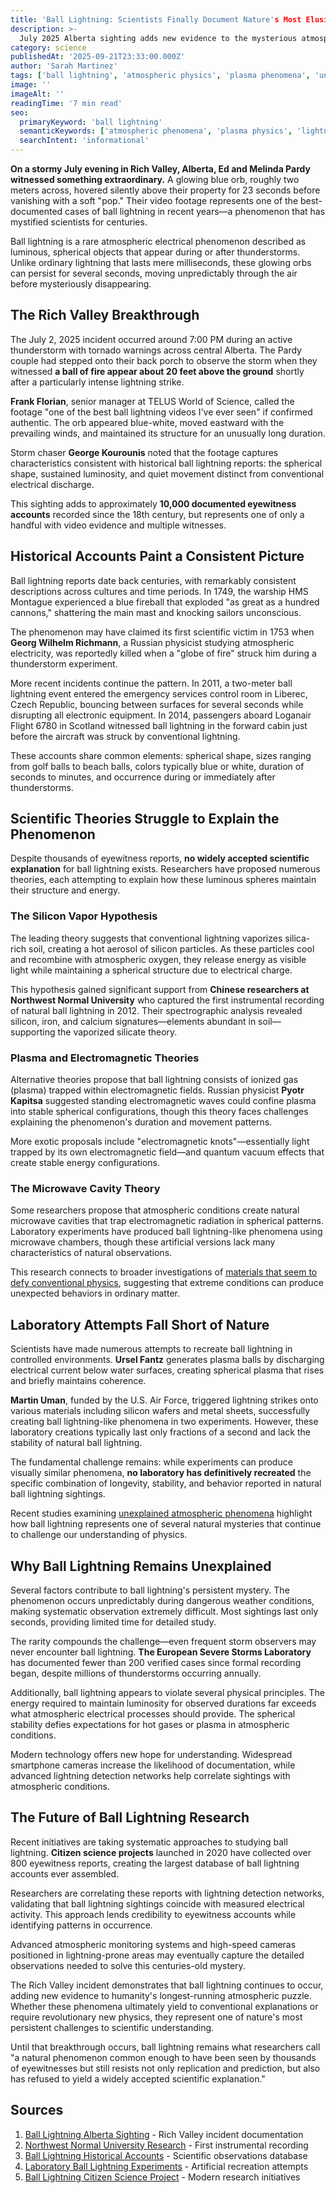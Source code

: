 ```yaml
---
title: 'Ball Lightning: Scientists Finally Document Nature's Most Elusive Phenomenon'
description: >-
  July 2025 Alberta sighting adds new evidence to the mysterious atmospheric phenomenon that has puzzled researchers for centuries.
category: science
publishedAt: '2025-09-21T23:33:00.000Z'
author: 'Sarah Martinez'
tags: ['ball lightning', 'atmospheric physics', 'plasma phenomena', 'unexplained science', 'lightning research', 'Alberta sighting']
image: ''
imageAlt: ''
readingTime: '7 min read'
seo:
  primaryKeyword: 'ball lightning'
  semanticKeywords: ['atmospheric phenomena', 'plasma physics', 'lightning research', 'electrical discharge', 'atmospheric science']
  searchIntent: 'informational'
---
```


**On a stormy July evening in Rich Valley, Alberta, Ed and Melinda Pardy witnessed something extraordinary.** A glowing blue orb, roughly two meters across, hovered silently above their property for 23 seconds before vanishing with a soft "pop." Their video footage represents one of the best-documented cases of ball lightning in recent years—a phenomenon that has mystified scientists for centuries.

Ball lightning is a rare atmospheric electrical phenomenon described as luminous, spherical objects that appear during or after thunderstorms. Unlike ordinary lightning that lasts mere milliseconds, these glowing orbs can persist for several seconds, moving unpredictably through the air before mysteriously disappearing.

## The Rich Valley Breakthrough

The July 2, 2025 incident occurred around 7:00 PM during an active thunderstorm with tornado warnings across central Alberta. The Pardy couple had stepped onto their back porch to observe the storm when they witnessed **a ball of fire appear about 20 feet above the ground** shortly after a particularly intense lightning strike.

**Frank Florian**, senior manager at TELUS World of Science, called the footage "one of the best ball lightning videos I've ever seen" if confirmed authentic. The orb appeared blue-white, moved eastward with the prevailing winds, and maintained its structure for an unusually long duration.

Storm chaser **George Kourounis** noted that the footage captures characteristics consistent with historical ball lightning reports: the spherical shape, sustained luminosity, and quiet movement distinct from conventional electrical discharge.

This sighting adds to approximately **10,000 documented eyewitness accounts** recorded since the 18th century, but represents one of only a handful with video evidence and multiple witnesses.

## Historical Accounts Paint a Consistent Picture

Ball lightning reports date back centuries, with remarkably consistent descriptions across cultures and time periods. In 1749, the warship HMS Montague experienced a blue fireball that exploded "as great as a hundred cannons," shattering the main mast and knocking sailors unconscious.

The phenomenon may have claimed its first scientific victim in 1753 when **Georg Wilhelm Richmann**, a Russian physicist studying atmospheric electricity, was reportedly killed when a "globe of fire" struck him during a thunderstorm experiment.

More recent incidents continue the pattern. In 2011, a two-meter ball lightning event entered the emergency services control room in Liberec, Czech Republic, bouncing between surfaces for several seconds while disrupting all electronic equipment. In 2014, passengers aboard Loganair Flight 6780 in Scotland witnessed ball lightning in the forward cabin just before the aircraft was struck by conventional lightning.

These accounts share common elements: spherical shape, sizes ranging from golf balls to beach balls, colors typically blue or white, duration of seconds to minutes, and occurrence during or immediately after thunderstorms.

## Scientific Theories Struggle to Explain the Phenomenon

Despite thousands of eyewitness reports, **no widely accepted scientific explanation** for ball lightning exists. Researchers have proposed numerous theories, each attempting to explain how these luminous spheres maintain their structure and energy.

### The Silicon Vapor Hypothesis

The leading theory suggests that conventional lightning vaporizes silica-rich soil, creating a hot aerosol of silicon particles. As these particles cool and recombine with atmospheric oxygen, they release energy as visible light while maintaining a spherical structure due to electrical charge.

This hypothesis gained significant support from **Chinese researchers at Northwest Normal University** who captured the first instrumental recording of natural ball lightning in 2012. Their spectrographic analysis revealed silicon, iron, and calcium signatures—elements abundant in soil—supporting the vaporized silicate theory.

### Plasma and Electromagnetic Theories

Alternative theories propose that ball lightning consists of ionized gas (plasma) trapped within electromagnetic fields. Russian physicist **Pyotr Kapitsa** suggested standing electromagnetic waves could confine plasma into stable spherical configurations, though this theory faces challenges explaining the phenomenon's duration and movement patterns.

More exotic proposals include "electromagnetic knots"—essentially light trapped by its own electromagnetic field—and quantum vacuum effects that create stable energy configurations.

### The Microwave Cavity Theory

Some researchers propose that atmospheric conditions create natural microwave cavities that trap electromagnetic radiation in spherical patterns. Laboratory experiments have produced ball lightning-like phenomena using microwave chambers, though these artificial versions lack many characteristics of natural observations.

This research connects to broader investigations of [materials that seem to defy conventional physics](/science/materials-defy-physics-laws-impossible-properties), suggesting that extreme conditions can produce unexpected behaviors in ordinary matter.

## Laboratory Attempts Fall Short of Nature

Scientists have made numerous attempts to recreate ball lightning in controlled environments. **Ursel Fantz** generates plasma balls by discharging electrical current below water surfaces, creating spherical plasma that rises and briefly maintains coherence.

**Martin Uman**, funded by the U.S. Air Force, triggered lightning strikes onto various materials including silicon wafers and metal sheets, successfully creating ball lightning-like phenomena in two experiments. However, these laboratory creations typically last only fractions of a second and lack the stability of natural ball lightning.

The fundamental challenge remains: while experiments can produce visually similar phenomena, **no laboratory has definitively recreated** the specific combination of longevity, stability, and behavior reported in natural ball lightning sightings.

Recent studies examining [unexplained atmospheric phenomena](/science/scientific-mysteries-puzzle-researchers) highlight how ball lightning represents one of several natural mysteries that continue to challenge our understanding of physics.

## Why Ball Lightning Remains Unexplained

Several factors contribute to ball lightning's persistent mystery. The phenomenon occurs unpredictably during dangerous weather conditions, making systematic observation extremely difficult. Most sightings last only seconds, providing limited time for detailed study.

The rarity compounds the challenge—even frequent storm observers may never encounter ball lightning. **The European Severe Storms Laboratory** has documented fewer than 200 verified cases since formal recording began, despite millions of thunderstorms occurring annually.

Additionally, ball lightning appears to violate several physical principles. The energy required to maintain luminosity for observed durations far exceeds what atmospheric electrical processes should provide. The spherical stability defies expectations for hot gases or plasma in atmospheric conditions.

Modern technology offers new hope for understanding. Widespread smartphone cameras increase the likelihood of documentation, while advanced lightning detection networks help correlate sightings with atmospheric conditions.

## The Future of Ball Lightning Research

Recent initiatives are taking systematic approaches to studying ball lightning. **Citizen science projects** launched in 2020 have collected over 800 eyewitness reports, creating the largest database of ball lightning accounts ever assembled.

Researchers are correlating these reports with lightning detection networks, validating that ball lightning sightings coincide with measured electrical activity. This approach lends credibility to eyewitness accounts while identifying patterns in occurrence.

Advanced atmospheric monitoring systems and high-speed cameras positioned in lightning-prone areas may eventually capture the detailed observations needed to solve this centuries-old mystery.

The Rich Valley incident demonstrates that ball lightning continues to occur, adding new evidence to humanity's longest-running atmospheric puzzle. Whether these phenomena ultimately yield to conventional explanations or require revolutionary new physics, they represent one of nature's most persistent challenges to scientific understanding.

Until that breakthrough occurs, ball lightning remains what researchers call "a natural phenomenon common enough to have been seen by thousands of eyewitnesses but still resists not only replication and prediction, but also has refused to yield a widely accepted scientific explanation."

## Sources

1. [Ball Lightning Alberta Sighting](https://globalnews.ca/news/11272805/alberta-storm-lightning-ball-video-july/) - Rich Valley incident documentation
2. [Northwest Normal University Research](https://phys.org/news/2014-01-ball-lightning-spectrum-nature.html) - First instrumental recording
3. [Ball Lightning Historical Accounts](https://hgss.copernicus.org/articles/12/43/2021/) - Scientific observations database
4. [Laboratory Ball Lightning Experiments](https://www.chemistryworld.com/news/ball-lightning-captured-in-the-lab/6503.article) - Artificial recreation attempts
5. [Ball Lightning Citizen Science Project](https://eos.org/articles/have-you-seen-ball-lightning-scientists-want-to-know-about-it) - Modern research initiatives